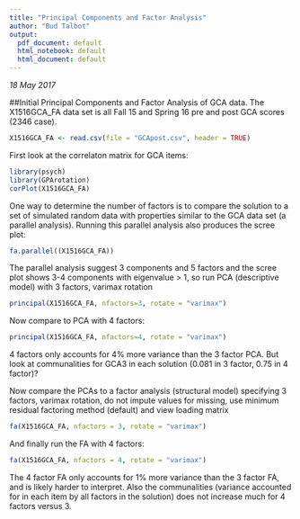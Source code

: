 ```yaml
---
title: "Principal Components and Factor Analysis"
author: "Bud Talbot"
output:
  pdf_document: default
  html_notebook: default
  html_document: default
---
```

*18 May 2017*

##Initial Principal Components and Factor Analysis of GCA data. 
The X1516GCA_FA data set is all Fall 15 and Spring 16 pre and post GCA scores (2346 case). 

```r
X1516GCA_FA <- read.csv(file = "GCApost.csv", header = TRUE)
```

First look at the correlaton matrix for GCA items:

```r
library(psych)
library(GPArotation)
corPlot(X1516GCA_FA)
```

One way to determine the number of factors is to compare the solution to a set of simulated random data with properties similar to the GCA data set (a parallel analysis). Running this parallel analysis also produces the scree plot:

```r
fa.parallel((X1516GCA_FA))
```

The parallel analysis suggest 3 components and 5 factors and the scree plot shows 3-4 components with eigenvalue > 1, so run PCA (descriptive model) with 3 factors, varimax rotation

```r
principal(X1516GCA_FA, nfactors=3, rotate = "varimax")
```

Now compare to PCA with 4 factors:

```r
principal(X1516GCA_FA, nfactors=4, rotate = "varimax")
```

4 factors only accounts for 4% more variance than the 3 factor PCA. But look at communalities for GCA3 in each solution (0.081 in 3 factor, 0.75 in 4 factor)?

Now compare the PCAs to a factor analysis (structural model) specifying 3 factors, varimax rotation, do not impute values for missing, use minimum residual factoring method (default) and view loading matrix

```r
fa(X1516GCA_FA, nfactors = 3, rotate = "varimax")
```

And finally run the FA with 4 factors:

```r
fa(X1516GCA_FA, nfactors = 4, rotate = "varimax")
```

The 4 factor FA only accounts for 1% more variance than the 3 factor FA, and is likely harder to interpret. Also the communalities (variance accounted for in each item by all factors in the solution) does not increase much for 4 factors versus 3. 

